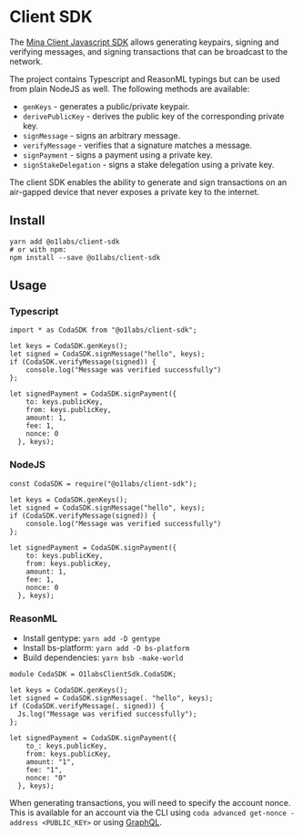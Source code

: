 
# Client SDK

The [Mina Client Javascript SDK](https://www.npmjs.com/package/@o1labs/client-sdk) allows generating keypairs, signing and verifying messages, and signing transactions that can be broadcast to the network. 

The project contains Typescript and ReasonML typings but can be used from plain NodeJS as well. The following methods are available:

* `genKeys` - generates a public/private keypair.
* `derivePublicKey` - derives the public key of the corresponding private key.
* `signMessage` - signs an arbitrary message.
* `verifyMessage` - verifies that a signature matches a message.
* `signPayment` - signs a payment using a private key.
* `signStakeDelegation` - signs a stake delegation using a private key.

<Alert>

The client SDK enables the ability to generate and sign transactions on an air-gapped device that never exposes a private key to the internet.

</Alert>

## Install

```
yarn add @o1labs/client-sdk
# or with npm:
npm install --save @o1labs/client-sdk
```

## Usage

### Typescript

```
import * as CodaSDK from "@o1labs/client-sdk";

let keys = CodaSDK.genKeys();
let signed = CodaSDK.signMessage("hello", keys);
if (CodaSDK.verifyMessage(signed)) {
    console.log("Message was verified successfully")
};

let signedPayment = CodaSDK.signPayment({
    to: keys.publicKey,
    from: keys.publicKey,
    amount: 1,
    fee: 1,
    nonce: 0
  }, keys);
```

### NodeJS

```
const CodaSDK = require("@o1labs/client-sdk");

let keys = CodaSDK.genKeys();
let signed = CodaSDK.signMessage("hello", keys);
if (CodaSDK.verifyMessage(signed)) {
    console.log("Message was verified successfully")
};

let signedPayment = CodaSDK.signPayment({
    to: keys.publicKey,
    from: keys.publicKey,
    amount: 1,
    fee: 1,
    nonce: 0
  }, keys);
```

### ReasonML

* Install gentype: `yarn add -D gentype`
* Install bs-platform: `yarn add -D bs-platform`
* Build dependencies: `yarn bsb -make-world`

```
module CodaSDK = O1labsClientSdk.CodaSDK;

let keys = CodaSDK.genKeys();
let signed = CodaSDK.signMessage(. "hello", keys);
if (CodaSDK.verifyMessage(. signed)) {
  Js.log("Message was verified successfully");
};

let signedPayment = CodaSDK.signPayment({
    to_: keys.publicKey,
    from: keys.publicKey,
    amount: "1",
    fee: "1",
    nonce: "0"
  }, keys);
```

<Alert>

When generating transactions, you will need to specify the account nonce. This is available for an account via the CLI using `coda advanced get-nonce -address <PUBLIC_KEY>` or using [GraphQL](/docs/developers/graphql-api).

</Alert>
